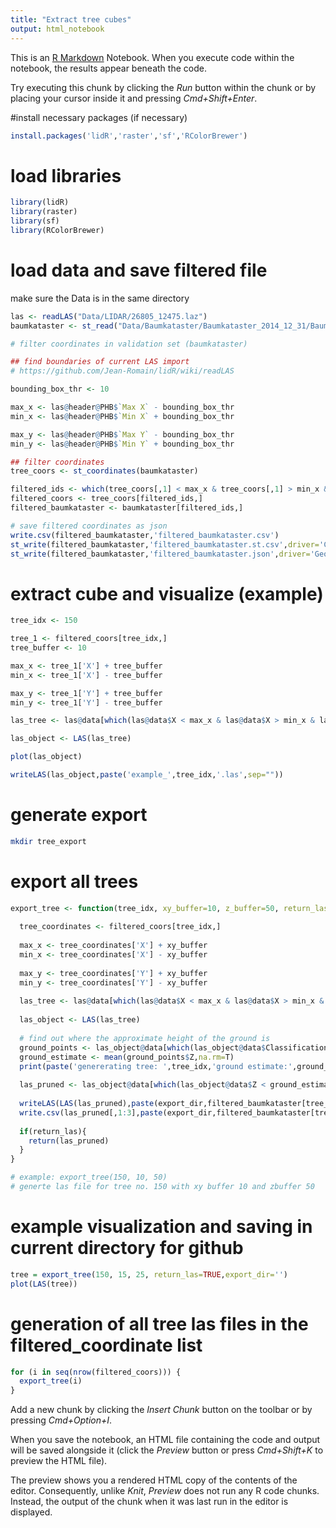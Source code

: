 ```yaml
---
title: "Extract tree cubes"
output: html_notebook
---
```


This is an [R Markdown](http://rmarkdown.rstudio.com) Notebook. When you execute code within the notebook, the results appear beneath the code. 

Try executing this chunk by clicking the *Run* button within the chunk or by placing your cursor inside it and pressing *Cmd+Shift+Enter*. 

#install necessary packages (if necessary)
```r
install.packages('lidR','raster','sf','RColorBrewer')
```

# load libraries
```r
library(lidR)
library(raster)
library(sf)
library(RColorBrewer)
```

# load data and save filtered file
make sure the Data is in the same directory
```r
las <- readLAS("Data/LIDAR/26805_12475.laz")
baumkataster <- st_read("Data/Baumkataster/Baumkataster_2014_12_31/Baumkataster_Ende2014_kbs2056.shp")

# filter coordinates in validation set (baumkataster) 

## find boundaries of current LAS import
# https://github.com/Jean-Romain/lidR/wiki/readLAS

bounding_box_thr <- 10

max_x <- las@header@PHB$`Max X` - bounding_box_thr
min_x <- las@header@PHB$`Min X` + bounding_box_thr

max_y <- las@header@PHB$`Max Y` - bounding_box_thr
min_y <- las@header@PHB$`Min Y` + bounding_box_thr

## filter coordinates
tree_coors <- st_coordinates(baumkataster)

filtered_ids <- which(tree_coors[,1] < max_x & tree_coors[,1] > min_x & tree_coors[,2] < max_y & tree_coors[,2] > min_y)
filtered_coors <- tree_coors[filtered_ids,]
filtered_baumkataster <- baumkataster[filtered_ids,]

# save filtered coordinates as json
write.csv(filtered_baumkataster,'filtered_baumkataster.csv')
st_write(filtered_baumkataster,'filtered_baumkataster.st.csv',driver='CSV')
st_write(filtered_baumkataster,'filtered_baumkataster.json',driver='GeoJSON')
```
# extract cube and visualize (example)
```r

tree_idx <- 150

tree_1 <- filtered_coors[tree_idx,] 
tree_buffer <- 10

max_x <- tree_1['X'] + tree_buffer
min_x <- tree_1['X'] - tree_buffer

max_y <- tree_1['Y'] + tree_buffer
min_y <- tree_1['Y'] - tree_buffer

las_tree <- las@data[which(las@data$X < max_x & las@data$X > min_x & las@data$Y > min_y & las@data$Y < max_y & las@data$Z < 450 & las@data$Z > 400 )]

las_object <- LAS(las_tree)

plot(las_object)

writeLAS(las_object,paste('example_',tree_idx,'.las',sep=""))
```

# generate export
```bash
mkdir tree_export
```

# export all trees
```r

export_tree <- function(tree_idx, xy_buffer=10, z_buffer=50, return_las=FALSE, export_dir='tree_export/'){
  
  tree_coordinates <- filtered_coors[tree_idx,] 
  
  max_x <- tree_coordinates['X'] + xy_buffer
  min_x <- tree_coordinates['X'] - xy_buffer
  
  max_y <- tree_coordinates['Y'] + xy_buffer
  min_y <- tree_coordinates['Y'] - xy_buffer
  
  las_tree <- las@data[which(las@data$X < max_x & las@data$X > min_x & las@data$Y > min_y & las@data$Y < max_y)]
  
  las_object <- LAS(las_tree)
  
  # find out where the approximate height of the ground is
  ground_points <- las_object@data[which(las_object@data$Classification %in% c(2)),]
  ground_estimate <- mean(ground_points$Z,na.rm=T)
  print(paste('genererating tree: ',tree_idx,'ground estimate:',ground_estimate))
  
  las_pruned <- las_object@data[which(las_object@data$Z < ground_estimate+z_buffer & las_object@data$Z > ground_estimate )]
  
  writeLAS(LAS(las_pruned),paste(export_dir,filtered_baumkataster[tree_idx,'OBJECTID'],'.las',sep='')[1])
  write.csv(las_pruned[,1:3],paste(export_dir,filtered_baumkataster[tree_idx,'OBJECTID'],'.csv',sep='')[1],row.names = FALSE)
  
  if(return_las){
    return(las_pruned)
  }
}

# example: export_tree(150, 10, 50)
# generte las file for tree no. 150 with xy buffer 10 and zbuffer 50

```

# example visualization and saving in current directory for github
```r
tree = export_tree(150, 15, 25, return_las=TRUE,export_dir='')
plot(LAS(tree))
```

# generation of all tree las files in the filtered_coordinate list
```r
for (i in seq(nrow(filtered_coors))) {
  export_tree(i)
}
```


Add a new chunk by clicking the *Insert Chunk* button on the toolbar or by pressing *Cmd+Option+I*.

When you save the notebook, an HTML file containing the code and output will be saved alongside it (click the *Preview* button or press *Cmd+Shift+K* to preview the HTML file). 

The preview shows you a rendered HTML copy of the contents of the editor. Consequently, unlike *Knit*, *Preview* does not run any R code chunks. Instead, the output of the chunk when it was last run in the editor is displayed.

